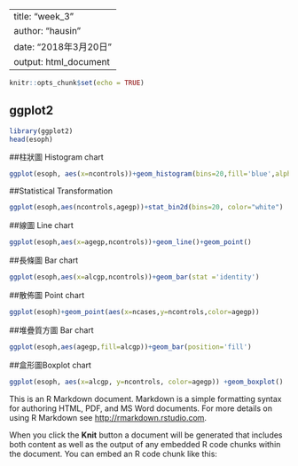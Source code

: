 
---
title: "week_3"
author: "hausin"
date: "2018年3月20日"
output: html_document
---

```r
knitr::opts_chunk$set(echo = TRUE)
```

## ggplot2
```r
library(ggplot2)
head(esoph)
```

##柱狀圖 Histogram chart
```r
ggplot(esoph, aes(x=ncontrols))+geom_histogram(bins=20,fill='blue',alpha=0.5)
```

##Statistical Transformation
```r
ggplot(esoph,aes(ncontrols,agegp))+stat_bin2d(bins=20, color="white")
```

##線圖 Line chart
```r
ggplot(esoph,aes(x=agegp,ncontrols))+geom_line()+geom_point()
```

##長條圖 Bar chart
```r
ggplot(esoph,aes(x=alcgp,ncontrols))+geom_bar(stat ='identity')
```

##散佈圖 Point chart
```r
ggplot(esoph)+geom_point(aes(x=ncases,y=ncontrols,color=agegp))
```

##堆疊質方圖 Bar chart
```r
ggplot(esoph,aes(agegp,fill=alcgp))+geom_bar(position='fill')
```

##盒形圖Boxplot chart
```r
ggplot(esoph, aes(x=alcgp, y=ncontrols, color=agegp)) +geom_boxplot()
```
This is an R Markdown document. Markdown is a simple formatting syntax for authoring HTML, PDF, and MS Word documents. For more details on using R Markdown see <http://rmarkdown.rstudio.com>.

When you click the **Knit** button a document will be generated that includes both content as well as the output of any embedded R code chunks within the document. You can embed an R code chunk like this:

